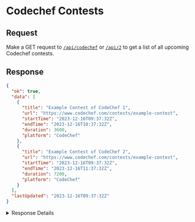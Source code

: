 # Codechef Contests

## Request

Make a GET request to [`/api/codechef`](https://contest-hive.vercel.app/api/codechef) or [`/api/2`](https://contest-hive.vercel.app/api/2) to get a list of all upcoming Codechef contests.

## Response

```json copy
{
  "ok": true,
  "data": [
    {
      "title": "Example Contest of CodeChef 1",
      "url": "https://www.codechef.com/contests/example-contest",
      "startTime": "2023-12-16T09:37:32Z",
      "endTime": "2023-12-16T10:37:32Z",
      "duration": 3600,
      "platform": "CodeChef"
    },
    {
      "title": "Example Contest of CodeChef 2",
      "url": "https://www.codechef.com/contests/example-contest",
      "startTime": "2023-12-16T09:37:32Z",
      "endTime": "2023-12-16T11:37:32Z",
      "duration": 7200,
      "platform": "CodeChef"
    }
  ],
  "lastUpdated": "2023-12-16T09:37:32Z"
}
```

<details>
    <summary>Response Details</summary>

| Property    | Type   | Description                                        |
| ----------- | ------ | -------------------------------------------------- |
| ok          | bool   | Whether the request was successful - true or false |
| data        | array  | Data returned from the API (list of contests)      |
| title       | string | Title of the contest                               |
| url         | string | Url of the contest                                 |
| startTime   | string | Start time of the contest in UTC ISO 8601 format   |
| endTime     | string | End time of the contest in UTC ISO 8601 format     |
| duration    | int    | Duration of the contest in seconds                 |
| lastUpdated | string | Last time the data was updated                     |

</details>